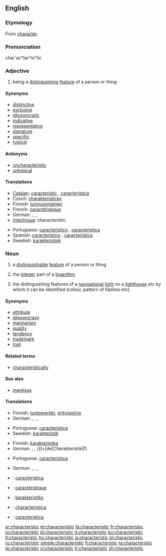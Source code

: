 ==English==
{{wikipedia}}
===Etymology===
From [[character]].

===Pronunciation===
char`ac*ter*is"tic

===Adjective===
{{en-adj}}

# being a [[distinguish]]ing [[feature]] of a person or thing

====Synonyms====
* [[distinctive]]
* [[exclusive]]
* [[idiosyncratic]]
* [[indicative]]
* [[representative]]
* [[signature]]
* [[specific]]
* [[typical]]

====Antonyms====
* [[uncharacteristic]]
* [[untypical]]

====Translations====
{{trans-top|being a distinguishing feature of a person or thing}}
* [[Catalan]]: [[característic]] {{m}}, [[característica]] {{f}}
* Czech: [[charakteristický]] {{m}}
* Finnish: [[tunnusomainen]]
* French: [[caractéristique]]
* German: {{t+|de|charakteristisch}}, {{t+|de|bezeihnend}}, {{t+|de|kennzeichnend}}, {{t+|de|typisch}}
* [[Interlingua]]: characteristic
{{trans-mid}}
* Portuguese: [[característico]] {{m}}, [[característica]] {{f}}
* Spanish: [[característico]] {{m}}, [[característica]] {{f}}
* Swedish: [[karakteristisk]]
{{trans-bottom}}

===Noun===
{{en-noun}}

# a [[distinguishable]] [[feature]] of a person or thing
# {{mathematics}} the [[integer]] part of a [[logarithm]]
# {{nautical}} the distinguishing features of a [[navigational]] [[light]] on a [[lighthouse]] etc by which it can be identified (colour, pattern of flashes etc)

====Synonyms====
* [[attribute]]
* [[idiosyncrasy]]
* [[mannerism]]
* [[quality]]
* [[tendency]]
* [[trademark]]
* [[trait]]

====Related terms====
* [[characteristically]]

====See also====
*[[mantissa]]

====Translations====
{{trans-top|distinguishing feature}}
*Finnish: [[tuntomerkki]], [[erityispiirre]]
*German: {{t+|de|Merkmal|n}}, {{t+|de|Eigenschaft|f}}, {{t+|de|Charakteristik|f}}, {{t+|de|Eigenart|f}}
{{trans-mid}}
*Portuguese: [[característica]] {{f}}
*Swedish: [[karakteristik]] {{c}}
{{trans-bottom}}

{{trans-top|integer part of a logarithm}}
*Finnish: [[karakteristika]]
*German: {{t+|de|Kennwert|n}}, {{t+|de|Kenngröße|f}}, {{t+|de|Charakteristik|f}
{{trans-mid}}
*Portuguese: [[característica]] {{f}}
{{trans-bottom}}

{{trans-top|distinguishing features of a navigational light}}
*German: {{t+|de|Merkmal|n}}, {{t+|de|Eigenschaft|f}}, {{t+|de|Charakteristik|f}}, {{t+|de|Eigenart|f}}
{{trans-mid}}
{{trans-bottom}}

{{checktrans-top}}
*{{ttbc|Catalan}}: [[característica]] {{f}}
*{{ttbc|French}}: [[caractéristique]] {{f}}
*{{ttbc|Ido}}: [[karakteristiko]]
*{{ttbc|Interlingua}}: [[characteristica]]
*{{ttbc|Spanish}}: [[característica]] {{f}}
{{trans-bottom}}

[[ar:characteristic]]
[[et:characteristic]]
[[fa:characteristic]]
[[fr:characteristic]]
[[io:characteristic]]
[[id:characteristic]]
[[it:characteristic]]
[[ku:characteristic]]
[[lt:characteristic]]
[[hu:characteristic]]
[[ja:characteristic]]
[[pl:characteristic]]
[[ru:characteristic]]
[[simple:characteristic]]
[[fi:characteristic]]
[[ta:characteristic]]
[[te:characteristic]]
[[vi:characteristic]]
[[tr:characteristic]]
[[zh:characteristic]]